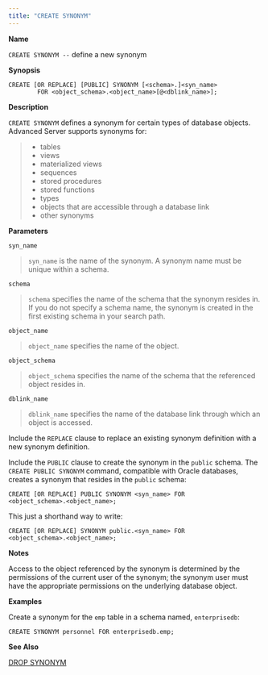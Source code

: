 ```yaml
---
title: "CREATE SYNONYM"
---
```


<div id="create_synonym" class="registered_link"></div>

**Name**

`CREATE SYNONYM --` define a new synonym

**Synopsis**

```text
CREATE [OR REPLACE] [PUBLIC] SYNONYM [<schema>.]<syn_name>
        FOR <object_schema>.<object_name>[@<dblink_name>];
```

**Description**

`CREATE SYNONYM` defines a synonym for certain types of database objects. Advanced Server supports synonyms for:

> -   tables
> -   views
> -   materialized views
> -   sequences
> -   stored procedures
> -   stored functions
> -   types
> -   objects that are accessible through a database link
> -   other synonyms

**Parameters**

`syn_name`

> `syn_name` is the name of the synonym. A synonym name must be unique within a schema.

`schema`

> `schema` specifies the name of the schema that the synonym resides in. If you do not specify a schema name, the synonym is created in the first existing schema in your search path.

`object_name`

> `object_name` specifies the name of the object.

`object_schema`

> `object_schema` specifies the name of the schema that the referenced object resides in.

`dblink_name`

> `dblink_name` specifies the name of the database link through which an object is accessed.

Include the `REPLACE` clause to replace an existing synonym definition with a new synonym definition.

Include the `PUBLIC` clause to create the synonym in the `public` schema. The `CREATE PUBLIC SYNONYM` command, compatible with Oracle databases, creates a synonym that resides in the `public` schema:

```text
CREATE [OR REPLACE] PUBLIC SYNONYM <syn_name> FOR
<object_schema>.<object_name>;
```

This just a shorthand way to write:

```text
CREATE [OR REPLACE] SYNONYM public.<syn_name> FOR
<object_schema>.<object_name>;
```

**Notes**

Access to the object referenced by the synonym is determined by the permissions of the current user of the synonym; the synonym user must have the appropriate permissions on the underlying database object.

**Examples**

Create a synonym for the `emp` table in a schema named, `enterprisedb`:

```text
CREATE SYNONYM personnel FOR enterprisedb.emp;
```

**See Also**

[DROP SYNONYM](../54_drop_synonym/#drop_synonym)
